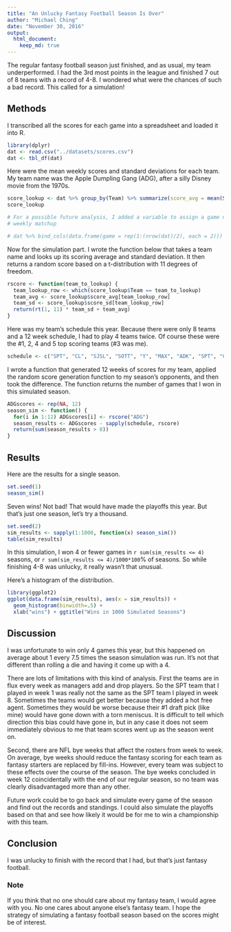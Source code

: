```yaml
---
title: "An Unlucky Fantasy Football Season Is Over"
author: "Michael Ching"
date: "November 30, 2016"
output: 
  html_document:
    keep_md: true
---
```


The regular fantasy football season just finished, and as usual, my team  underperformed. I had the 3rd most points in the league and finished 7 out of 8 teams with a record of 4-8. I wondered what were the chances of such a bad record. This called for a simulation!

## Methods

I transcribed all the scores for each game into a spreadsheet and loaded it into R.
```r
library(dplyr)
dat <- read.csv("../datasets/scores.csv")
dat <- tbl_df(dat)
```

Here were the mean weekly scores and standard deviations for each team. My team name was the Apple Dumpling Gang (ADG), after a silly Disney movie from the 1970s.
```r
score_lookup <- dat %>% group_by(Team) %>% summarize(score_avg = mean(Score), score_sd = sd(Score)) %>% arrange(desc(score_avg))
score_lookup

# For a possible future analysis, I added a variable to assign a game number to each 
# weekly matchup

# dat %>% bind_cols(data.frame(game = rep(1:(nrow(dat)/2), each = 2)))
```

Now for the simulation part. I wrote the function below that takes a team name and looks up its scoring average and standard deviation. It then returns a random score based on a t-distribution with 11 degrees of freedom.

```r
rscore <- function(team_to_lookup) {
  team_lookup_row <- which(score_lookup$Team == team_to_lookup)
  team_avg <- score_lookup$score_avg[team_lookup_row]
  team_sd <- score_lookup$score_sd[team_lookup_row]
  return(rt(1, 11) * team_sd + team_avg)
}
```

Here was my team's schedule this year. Because there were only 8 teams and a 12 week schedule, I had to play 4 teams twice. Of course these were the #1, 2, 4 and 5 top scoring teams (#3 was me).

```r
schedule <- c("SPT", "CL", "SJSL", "SOTT", "Y", "MAX", "ADK", "SPT", "CL", "SJSL", "SOTT", "Y")
```

I wrote a function that generated 12 weeks of scores for my team, applied the random score generation function to my season's opponents, and then took the difference. The function returns the number of games that I won in this simulated season.

```r
ADGscores <- rep(NA, 12)
season_sim <- function() {
  for(i in 1:12) ADGscores[i] <- rscore("ADG")
  season_results <- ADGscores - sapply(schedule, rscore)
  return(sum(season_results > 0))
}
```

## Results
Here are the results for a single season. 
```r
set.seed(1)
season_sim()
```

Seven wins! Not bad! That would have made the playoffs this year. But that's just one season, let's try a thousand.
```r
set.seed(2)
sim_results <- sapply(1:1000, function(x) season_sim())
table(sim_results)
```

In this simulation, I won 4 or fewer games in `r sum(sim_results <= 4)` seasons, or `r sum(sim_results <= 4)/1000*100`% of seasons. So while finishing 4-8 was unlucky, it really wasn't that unusual.

Here's a histogram of the distribution.
```r
library(ggplot2)
ggplot(data.frame(sim_results), aes(x = sim_results)) + 
  geom_histogram(binwidth=.5) +
  xlab("wins") + ggtitle("Wins in 1000 Simulated Seasons")
```


## Discussion
I was unfortunate to win only 4 games this year, but this happened on average about 1 every 7.5 times the season simulation was run. It's not that different than rolling a die and having it come up with a 4. 

There are lots of limitations with this kind of analysis. First the teams are in flux every week as managers add and drop players. So the SPT team that I played in week 1 was really not the same as the SPT team I played in week 8. Sometimes the teams would get better because they added a hot free agent. Sometimes they would be worse because their #1 draft pick (like mine) would have gone down with a torn meniscus. It is difficult to tell which direction this bias could have gone in, but in any case it does not seem immediately obvious to me that team scores went up as the season went on.

Second, there are NFL bye weeks that affect the rosters from week to week. On average, bye weeks should reduce the fantasy scoring for each team as fantasy starters are replaced by fill-ins. However, every team was subject to these effects over the course of the season. The bye weeks concluded in week 12 coincidentally with the end of our regular season, so no team was clearly disadvantaged more than any other. 

Future work could be to go back and simulate every game of the season and find out the records and standings. I could also simulate the playoffs based on that and see how likely it would be for me to win a championship with this team.

## Conclusion
I was unlucky to finish with the record that I had, but that's just fantasy football.

### Note
If you think that no one should care about my fantasy team, I would agree with you. No one cares about anyone else's fantasy team. I hope the strategy of simulating a fantasy football season based on the scores might be of interest.